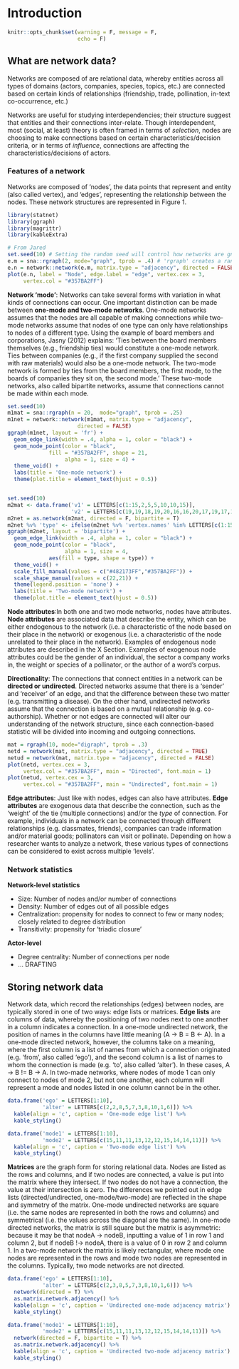 # Introduction

```r
knitr::opts_chunk$set(warning = F, message = F,
                      echo = F)
```

## What are network data?

Networks are composed of are relational data, whereby entities across all types of domains (actors, companies, species, topics, etc.) are connected based on certain kinds of relationships (friendship, trade, pollination, in-text co-occurrence, etc.)

Networks are useful for studying interdependencies; their structure suggest that entities and their connections inter-relate. Though interdependent, most (social, at least) theory is often framed in terms of _selection_, nodes are choosing to make connections based on certain characteristics/decision criteria, or in terms of  _influence_, connections are affecting the characteristics/decisions of actors.

### Features of a network  

Networks are composed of 'nodes', the data points that represent and entity (also called vertex), and 'edges', representing the relationship between the nodes. These network structures are represented in Figure 1.

```r
library(statnet)
library(ggraph)
library(magrittr) 
library(kableExtra)
```

```r
# From Jared
set.seed(10) # Setting the random seed will control how networks are gnerated, included here to try and make uniform across participant's computers
e.m = sna::rgraph(2, mode="graph", tprob = .4) # 'rgraph' creates a random matrix using parameters supplied, which can be interpreted as a network (xplained more in the data section)
e.n = network::network(e.m, matrix.type = "adjacency", directed = FALSE) # The 'network' command turns data into a network object, which is required for later analyses
plot(e.n, label = "Node", edge.label = "edge", vertex.cex = 3,
     vertex.col = "#357BA2FF")
```

**Network 'mode'**: Networks can take several forms with variation in what kinds of connections can occur. One important distinction can be made between **one-mode and two-mode networks**. One-mode networks assumes that the nodes are all capable of making connections while two-mode networks assume that nodes of one type can only have relationships to nodes of a different type. Using the example of board members and corporations, Jasny (2012) explains: 'Ties between the board members themselves (e.g., friendship ties) would constitute a one-mode network. Ties between companies (e.g., if the first company supplied the second with raw materials) would also be a one-mode network. The two-mode network is formed by ties from the board members, the first mode, to the boards of companies they sit on, the second mode.' These two-mode networks, also called bipartite networks, assume that connections cannot be made within each mode.

```r
set.seed(10)
m1mat = sna::rgraph(n = 20,  mode="graph", tprob = .25) 
m1net = network::network(m1mat, matrix.type = "adjacency", 
                      directed = FALSE)
ggraph(m1net, layout = 'fr') +
  geom_edge_link(width = .4, alpha = 1, color = "black") +
  geom_node_point(color = "black",
             fill = "#357BA2FF", shape = 21, 
                  alpha = 1, size = 4) +
  theme_void() +
  labs(title = 'One-mode network') +
  theme(plot.title = element_text(hjust = 0.5))


set.seed(10) 
m2mat <- data.frame('v1' = LETTERS[c(1:15,2,5,5,10,10,15)],
                    'v2' = LETTERS[c(19,19,18,19,20,16,16,20,17,19,17,16,20,20,18,17,19,16,18,20,17)])
m2net = as.network(m2mat, directed = F, bipartite = T)
m2net %v% 'type' <- ifelse(m2net %v% 'vertex.names' %in% LETTERS[c(1:15)], T, F)
ggraph(m2net, layout = 'bipartite') +
  geom_edge_link(width = .4, alpha = 1, color = "black") +
  geom_node_point(color = "black",
                  alpha = 1, size = 4,
             aes(fill = type, shape = type)) +
  theme_void() +
  scale_fill_manual(values = c("#482173FF","#357BA2FF")) +
  scale_shape_manual(values = c(22,21)) +
  theme(legend.position = 'none') +
  labs(title = 'Two-mode network') +
  theme(plot.title = element_text(hjust = 0.5))
```

**Node attributes**:In both one and two mode networks, nodes have attributes. **Node attributes** are associated data that describe the entity, which can be either endogenous to the network (i.e. a characteristic of the node based on their place in the network) or exogenous (i.e. a characteristic of the node unrelated to their place in the network). Examples of endogenous node attributes are described in the X Section. Examples of exogenous node attributes could be the gender of an individual, the sector a company works in, the weight or species of a pollinator, or the author of a word's corpus. 

**Directionality**: The connections that connect entities in a network can be **directed or undirected**. Directed networks assume that there is a 'sender' and 'receiver' of an edge, and that the difference between these two matter (e.g. transmitting a disease). On the other hand, undirected networks assume that the connection is based on a mutual relationship (e.g. co-authorship). Whether or not edges are connected will alter our understanding of the network structure, since each connection-based statistic will be divided into incoming and outgoing connections. 

```r
mat = rgraph(10, mode="digraph", tprob = .3)
netd = network(mat, matrix.type = "adjacency", directed = TRUE)
netud = network(mat, matrix.type = "adjacency", directed = FALSE)
plot(netd, vertex.cex = 3, 
     vertex.col = "#357BA2FF", main = "Directed", font.main = 1)
plot(netud, vertex.cex = 3,
     vertex.col = "#357BA2FF", main = "Undirected", font.main = 1)
```

**Edge attributes**: Just like with nodes, edges can also have attributes. **Edge attributes** are exogenous data that describe the connection, such as the 'weight' of the tie (multiple connections) and/or the _type_ of connection. For example, individuals in a network can be connected through different relationships (e.g. classmates, friends), companies can trade information and/or material goods; pollinators can visit or pollinate. Depending on how a researcher wants to analyze a network, these various types of connections can be considered to exist across multiple 'levels'.

### Network statistics 

**Network-level statistics**   

* Size: Number of nodes and/or number of connections
* Density: Number of edges out of all possible edges
* Centralization: propensity for nodes to connect to few or many nodes; closely related to degree distribution
* Transitivity: propensity for 'triadic closure'

**Actor-level**  

* Degree centrality: Number of connections per node
* ... DRAFTING
  
## Storing network data

Network data, which record the relationships (edges) between nodes, are typically stored in one of two ways: edge lists or matrices. **Edge lists** are columns of data, whereby the positioning of two nodes next to one another in a column indicates a connection. In a one-mode undirected network, the position of names in the columns have little meaning (A -> B = B <- A). In a one-mode directed network, however, the columns take on a meaning, where the first column is a list of names from which a connection originated (e.g. 'from', also called 'ego'), and the second column is a list of names to whom the connection is made (e.g. 'to', also called 'alter'). In these cases, A -> B != B -> A. In two-made networks, where nodes of mode 1 can only connect to nodes of mode 2, but not one another, each column will represent a mode and nodes listed in one column cannot be in the other.

```r
data.frame('ego' = LETTERS[1:10],
           'alter' = LETTERS[c(2,2,8,5,7,3,8,10,1,6)]) %>% 
  kable(align = 'c', caption = 'One-mode edge list') %>% 
  kable_styling()

data.frame('mode1' = LETTERS[1:10],
           'mode2' = LETTERS[c(15,11,11,13,12,12,15,14,14,11)]) %>% 
  kable(align = 'c', caption = 'Two-mode edge list') %>% 
  kable_styling()
```


**Matrices** are the graph form for storing relational data. Nodes are listed as the rows and columns, and if two nodes are connected, a value is put into the matrix where they intersect. If two nodes do not have a connection, the value at their intersection is zero. The differences we pointed out in edge lists (directed/undirected, one-mode/two-mode) are reflected in the shape and symmetry of the matrix. One-mode undirected networks are square (i.e. the same nodes are represented in both the rows and columns) and symmetrical (i.e. the values across the diagonal are the same). In one-mode directed networks, the matrix is still square but the matrix is asymmetric: because it may be that nodeA -> nodeB, inputting a value of 1 in row 1 and column 2, but if nodeB !-> nodeA, there is a value of 0 in row 2 and column 1. In a two-mode network the matrix is likely rectangular, where mode one nodes are represented in the rows and mode two nodes are represented in the columns. Typically, two mode networks are not directed. 

```r
data.frame('ego' = LETTERS[1:10],
           'alter' = LETTERS[c(2,3,8,5,7,3,8,10,1,6)]) %>% 
  network(directed = T) %>% 
  as.matrix.network.adjacency() %>% 
  kable(align = 'c', caption = 'Undirected one-mode adjacency matrix') %>% 
  kable_styling()

data.frame('mode1' = LETTERS[1:10],
           'mode2' = LETTERS[c(15,11,11,13,12,12,15,14,14,11)]) %>% 
  network(directed = F, bipartite = T) %>% 
  as.matrix.network.adjacency() %>% 
  kable(align = 'c', caption = 'Undirected two-mode adjacency matrix') %>% 
  kable_styling()
```